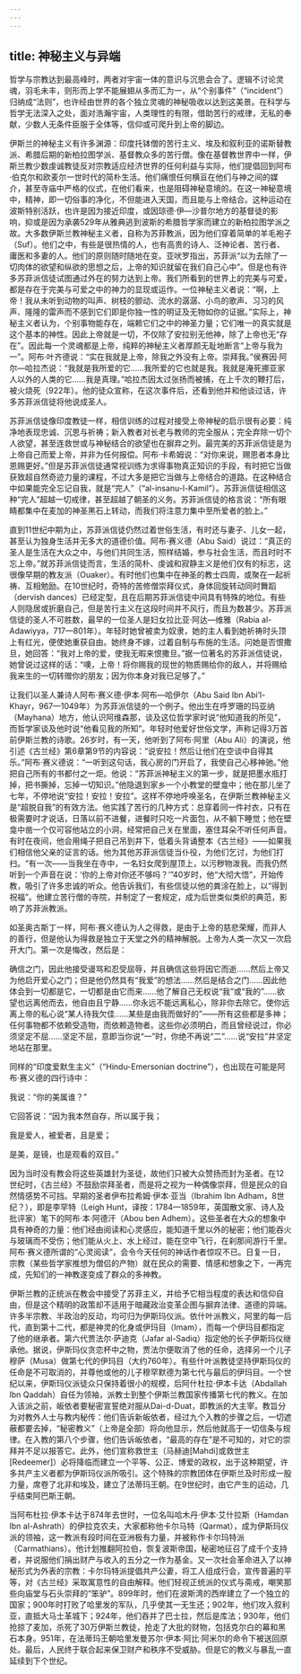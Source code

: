 ```yaml
---
---
---
```

title: 神秘主义与异端
---




哲学与宗教达到最高峰时，两者对宇宙一体的意识与沉思会合了。逻辑不讨论灵魂，羽毛未丰，则形而上学不能展翅从多而汇为一，从“个别事件”（“incident”）归纳成“法则”，也许经由世界的各个独立灵魂的神秘吸收以达到这美景。在科学与哲学无法深入之处，面对浩瀚宇宙，人类理性的有限，借助苦行的戒律，无私的奉献，少数人无条件臣服于全体等，信仰或可爬升到上帝的脚边。

伊斯兰的神秘主义有许多渊源：印度托钵僧的苦行主义、埃及和叙利亚的诺斯替教派、希腊后期的新柏拉图学派、基督教众多的苦行僧。像在基督教世界中一样，伊斯兰教少数虔诚教徒反对宗教适应经济世界的任何利益与实际，他们提倡回到阿布·伯克尔和欧麦尔一世时代的简朴生活。他们痛恨任何横亘在他们与神之间的媒介，甚至寺庙中严格的仪式，在他们看来，也是阻碍神秘意境的。在这一神秘意境中，精神，即一切俗事的净化，不但能进入天国，而且能与上帝结合。这种运动在波斯特别活跃，也许是因为接近印度，或因琼德·伊—沙普尔地方的基督徒的影响，抑或是因为承袭529年从雅典逃到波斯的希腊哲学家而建立的新柏拉图学派之故。大多数伊斯兰教神秘主义者，自称为苏菲教派，因为他们穿着简单的羊毛袍子（Suf）。他们之中，有些是很热情的人，也有高贵的诗人、泛神论者、苦行者、庸医和多妻的人。他们的原则随时随地在变。亚吠罗指出，苏菲派“以为去除了一切肉体的欲望和纵欲的思想之后，上帝的知识就留在我们自己心中”。但是也有许多苏菲派信徒试图通过外在的努力达到上帝。我们所看到的世界上的完美与可爱，都是存在于完美与可爱之中的神力的显现或运作。一位神秘主义者说：“啊，上帝！我从未听到动物的叫声、树枝的颤动、流水的潺潺、小鸟的歌声、习习的风声、隆隆的雷声而不感到它们即是你独一性的明证及无物如你的证据。”实际上，神秘主义者认为，个别事物能存在，端赖它们之中的神圣力量；它们唯一的真实就是这个基本的神性。因此上帝就是一切，不仅除了安拉别无他神，除了上帝也无“存在”。因此每一个灵魂都是上帝，纯粹的神秘主义者厚颜无耻地断言“上帝与我为一”。阿布·叶齐德说：“实在我就是上帝，除我之外没有上帝。崇拜我。”侯赛因·阿尔—哈拉杰说：“我就是我所爱的它……我所爱的它也就是我。我就是淹死挪亚家人以外的人类的它……我是真理。”哈拉杰因太过张扬而被捕，在上千次的鞭打后，被火烧死（922年）。他的徒众宣称，在这次事件后，还看到他并和他谈过话，许多苏菲派信徒将他说成圣人。

苏菲派信徒像印度教徒一样，相信训练的过程对接受上帝神秘的启示很有必要：纯净地表现忠诚、沉思与祈祷；新入教者对长老与教师的完全服从；完全弃除一切个人欲望，甚至连救世或与神秘结合的欲望也在摒弃之列。最完美的苏菲派信徒是为上帝自己而爱上帝，并非为任何报偿。阿布·卡希姆说：“对你来说，赐恩者本身比恩赐更好。”但是苏菲派信徒通常视训练为求得事物真正知识的手段，有时把它当做获致超自然奇迹力量的课程，不过大多是把它当做与上帝结合的道路。在这种结合中如果能完全忘记自我，就是“完人”（“al-insanu-l-Kamil”）。苏菲派信徒相信这种“完人”超越一切戒律，甚至超越了朝圣的义务。苏菲派信徒的格言说：“所有眼睛都集中在麦加的神圣黑石上转动，而我们将注意力集中至所爱者的脸上。”

直到11世纪中期为止，苏菲派信徒仍然过着世俗生活，有时还与妻子、儿女一起，甚至认为独身生活并无多大的道德价值。阿布·赛义德（Abu Said）说过：“真正的圣人是生活在大众之中，与他们共同生活，照样结婚，参与社会生活，而且时时不忘上帝。”就苏菲派信徒而言，生活的简朴、虔诚和寂静主义是他们仅有的标志，这很像早期的教友派（Ouaker）。有时他们也集中在神圣的教士四周，或聚在一起祈祷、互相勉励。在10世纪时，奇特的苦修僧崇拜仪式，身体回旋转动同时舞蹈（dervish dances）已经定型，且在后期苏菲派信徒中间具有特殊的地位。有些人则隐居或折磨自己，但是苦行主义在这段时间并不风行，而且为数甚少。苏菲派信徒的圣人不可胜数，最早的一位圣人是妇女拉比亚·阿达—维雅（Rabia al-Adawiyya，717—801年）。年轻时她曾被卖为奴隶，她的主人看到她祈祷时头顶上有红光，便使她重获自由。她终身不嫁，过着自制与布施的生活。问她是否恨撒旦，她回答：“我对上帝的爱，使我无暇来恨撒旦。”据一位著名的苏菲派信徒说，她曾说过这样的话：“噢，上帝！将你赐我的现世的物质赐给你的敌人，并将赐给我来生的一切转赠你的朋友；因为你本身对我已足够了。”

让我们以圣人兼诗人阿布·赛义德·伊本·阿布—哈伊尔（Abu Said Ibn Abi’l-Khayr，967—1049年）为苏菲派信徒的一个例子。他出生在呼罗珊的玛亚纳（Mayhana）地方，他认识阿维森那，谈及这位哲学家时说“他知道我的所见”，而哲学家谈及他时说“他看见我的所知”。年轻时他爱好世俗文学，声称记得3万首前伊斯兰教的诗歌。26岁时，有一天，他听到了阿布·阿里（Abu Ali）的演说，他引述《古兰经》第6章第9节的内容说：“说安拉！然后让他们在空谈中自得其乐。”阿布·赛义德说：“一听到这句话，我心房的门开启了，我使自己心移神驰。”他把自己所有的书都付之一炬。他说：“苏菲派神秘主义的第一步，就是把墨水瓶打掉，把书撕掉，忘掉一切知识。”他隐退到家乡一个小教堂的壁龛中；他在那儿坐了七年，不停地说“安拉！安拉！安拉”。这样不停地呼唤圣名，在伊斯兰教神秘主义是“超脱自我”的有效方法。他实践了苦行的几种方式：总穿着同一件衬衣，只有在极需要时才说话，日落以前不进餐，进餐时只吃一片面包，从不躺下睡觉；他在壁龛中凿一个仅可容他站立的小洞，经常把自己关在里面，塞住耳朵不听任何声音。有时在夜间，他会用绳子把自己吊到井下，低着头背诵整本《古兰经》——如果我们相信他父亲的证言的话。他为其他苏菲派信徒当仆役，为他们乞讨，为他们打扫。“有一次——当我坐在寺中，一名妇女爬到屋顶上，以污秽物泼我。而我仍然听到一个声音在说：‘你的上帝对你还不够吗？’”40岁时，他“大彻大悟”，开始传教，吸引了许多忠诚的听众。他告诉我们，有些信徒以他的粪涂在脸上，以“得到祝福”。他建立苦行僧的寺院，并制定了一套规定，成为后世类似类织的典范，影响了苏菲派教派。

如圣奥古斯丁一样，阿布·赛义德认为人之得救，是由于上帝的慈悲荣耀，而非人的善行，但是他认为得救是独立于天堂之外的精神解脱。上帝为人类一次又一次启开大门。第一次是悔改，然后是：

确信之门，因此他接受谩骂和忍受屈辱，并且确信这些将因它而逝……然后上帝又为他启开爱心之门；但是他仍然具有“我爱”的想法……然后是结合之门……因此他体会到一切都是它，一切都是由它而来……他了解自己无权说“我”或“我的”……欲望也远离他而去，他自由且宁静……你永远不能远离私心，除非你去除它。使你远离上帝的私心说“某人待我欠佳……某些是由我而做好的”——所有这些都是多神；任何事物都不依赖受造物，而依赖造物者。这些你必须明白，而且曾经说过，你必须坚定不屈……坚定不屈，意即当你说“一”时，你绝不再说“二”……说“安拉”并坚定地站在那里。



同样的“印度爱默生主义”（“Hindu-Emersonian doctrine”），也出现在可能是阿布·赛义德的四行诗中：

我说：“你的美属谁？”

它回答说：“因为我本然自存，所以属于我；

我是爱人，被爱者，且是爱；

是美，是镜，也是观看的双目。”



因为当时没有教会将这些英雄封为圣徒，故他们只被大众赞扬而封为圣者。在12世纪时，《古兰经》不鼓励崇拜圣者，而是将之视为一种偶像崇拜，但是民众的自然情感势不可挡。早期的圣者伊布拉希姆·伊本·亚当（Ibrahim Ibn Adham，8世纪？），即是李罕特（Leigh Hunt，译按：1784—1859年，英国散文家、诗人及批评家）笔下的阿布·本·阿德汗（Abou ben Adhem）。这些圣者在大众的想象中具有神奇的力量：他们经由阅读和心灵感应，能知道千里以外的秘密；他们能吞火与玻璃而不受伤；他们能从火上、水上经过，能在空中飞行，在刹那间游行千里。阿布·赛义德所谓的“心灵阅读”，会令今天任何的神话作者惊叹不已。日复一日，宗教（某些哲学家推想为僧侣的产物）就在民众的需要、情感和想象之下，一再完成，先知们的一神教遂变成了群众的多神教。

伊斯兰教的正统派在教会中接受了苏菲主义，并给予它相当程度的表达和信仰自由，但是这个精明的政策却不适用于暗藏政治变革企图与摒弃法律、道德的异端。许多半宗教、半政治的反动，均可归为伊斯玛仪派。依什叶派教义，阿里的每一后代，直到第十二代，都是神灵的化身或伊玛目（Imam），而每一个伊玛目都指定了他的继承者。第六代贾法尔·萨迪克（Jafar al-Sadiq）指定他的长子伊斯玛仪继承他。据说，伊斯玛仪贪恋杯中之物，贾法尔便取消了他的任命，选择另一个儿子穆萨（Musa）做第七代的伊玛目（大约760年）。有些什叶派教徒坚持伊斯玛仪的任命是不可取消的，并尊他或他的儿子穆罕默德为第七代与最后的伊玛目。一个世纪以来，伊斯玛仪派徒众只保持着很小的规模，后阿什杜拉·伊本卡达（Abdallah Ibn Qaddah）自任为领袖，派教士到整个伊斯兰教国家传播第七代的教义。在加入该派之前，皈依者要秘密宣誓绝对服从Dai-d-Duat，即教派的大主宰。教旨分为对教外人士与教内秘传：他们告诉新皈依者，经过九个入教的步骤之后，一切遮蔽都要去掉，“秘密教义”（上帝是全部）将向他显示，然后他就高于一切信条与规律。在入教的第八个步骤，他们告诉皈依者，“最高的存在”是不可知的，对它的崇拜并不足以报答它。此外，他们宣称救世主（马赫迪[Mahdi]或救世主[Redeemer]）必将降临而建立一个平等、公正、博爱的政权，出于这种期望，许多共产主义者都为伊斯玛仪派所吸引。这个特殊的宗教团体在伊斯兰及时形成一股力量，席卷了北非和埃及，建立了法蒂玛王朝。在9世纪时，由它产生的运动，几乎结束阿巴斯王朝。

当阿布杜拉·伊本卡达于874年去世时，一位名叫哈木丹·伊本·艾什拉斯（Hamdan Ibn al-Ashrath）的伊拉克农夫，大家都称他卡尔马特（Qarmat），成为伊斯玛仪派的领袖，这一教派有段时间在亚洲极有力量，并被称作卡尔玛特派（Carmathians）。他计划推翻阿拉伯，恢复波斯帝国，秘密地征召了成千个支持者，并说服他们捐出财产与收入的五分之一作为基金。又一次社会革命进入了以神秘形式为外表的宗教：卡尔玛特派提倡共产公妻，将工人组成行会，宣传普遍的平等，对《古兰经》采取寓意性的自由解释。他们轻视正统派的仪式与斋戒，嘲笑那些向庙堂与石头崇拜的“笨驴”。899年时，他们在波斯湾的西岸建立了一个独立的国家；900年时打败了哈里发的军队，几乎使其一无生还；902年，他们攻入叙利亚，直抵大马士革城下；924年，他们吞并了巴士拉，然后是库法；930年，他们抢掠了麦加，杀死了30万伊斯兰教徒，抢走了大批的财物，包括克尔白的幕和黑石本身。951年，在法蒂玛王朝哈里发曼苏尔·伊本·阿比·阿米尔的命令下被送回原处。最后，人民终于联合起来保卫财产和秩序不受威胁。但是它的教义与暴乱一直延续到下个世纪。